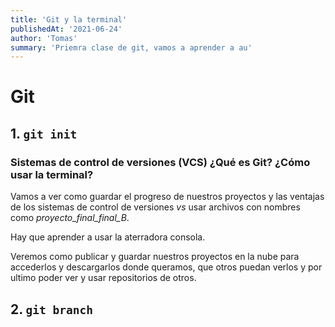 ```yaml
---
title: 'Git y la terminal'
publishedAt: '2021-06-24'
author: 'Tomas'
summary: 'Priemra clase de git, vamos a aprender a au'
---
```


# Git

## 1. `git init`
 ### Sistemas de control de versiones (VCS) ¿Qué es Git? ¿Cómo usar la terminal?

   Vamos a ver como guardar el progreso de nuestros proyectos y las ventajas de los sistemas de control de versiones *vs* usar archivos con nombres como *proyecto_final_final_B*.

   Hay que aprender a usar la aterradora consola.

   Veremos como publicar y guardar nuestros proyectos en la nube para accederlos y descargarlos donde queramos, que otros puedan verlos y por ultimo poder ver y usar repositorios de otros.

## 2. `git branch`


<!-- ## 3. `git merge`
### Pull Requests (PR) ¿Cómo trabajar en equipo?

   Porque si programar solo está bueno, programar en equipo esta mejor.

   Aprenderemos a colaborar entre varias personas en un mismo repositorio y así sacarle el máximo potencial a Git. -->
